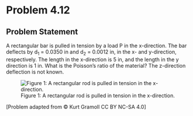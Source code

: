 # Problem 4.12 {.unnumbered}

## Problem Statement
A rectangular bar is pulled in tension by a load P in the x-direction. The bar deflects by d<sub>1</sub> = 0.0350 in and d<sub>2</sub> = 0.0012 in, in the x- and y-direction, respectively. The length in the x-direction is 5 in, and the length in the y direction is 1 in. What is the Poisson's ratio of the material? The z-direction deflection is not known.


![Figure 1: A rectangular rod is pulled in tension in the x-direction.](images/216.png){fig-alt="A rectangular rod is pulled in tension in the x-direction by a load P. The bar deflects by d[1] in the x-direction and d[2] in the y-direction. The length in the x-direction is 5 in, and the length in the y direction is 1 in."}

\[Problem adapted from © Kurt Gramoll CC BY NC-SA 4.0\]